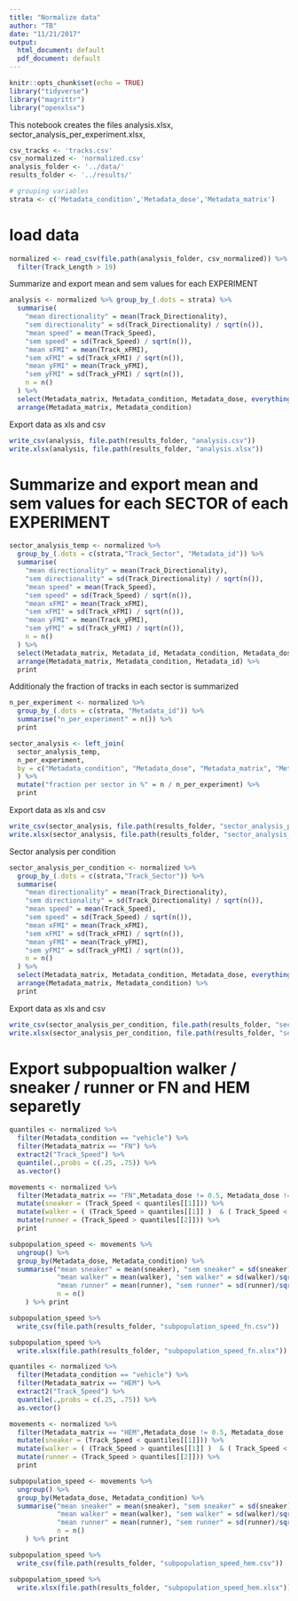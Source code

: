 ```yaml
---
title: "Normalize data"
author: "TB"
date: "11/21/2017"
output:
  html_document: default
  pdf_document: default
---
```


```r
knitr::opts_chunk$set(echo = TRUE)
library("tidyverse")
library("magrittr")
library("openxlsx")
```

This notebook creates the files analysis.xlsx, sector_analysis_per_experiment.xlsx, 


```r
csv_tracks <- 'tracks.csv'
csv_normalized <- 'normalized.csv'
analysis_folder <- '../data/'
results_folder <- '../results/'

# grouping variables 
strata <- c('Metadata_condition','Metadata_dose','Metadata_matrix')


```

# load data 

```r
normalized <- read_csv(file.path(analysis_folder, csv_normalized)) %>%
  filter(Track_Length > 19)
```
Summarize and export mean and sem values for each EXPERIMENT
```r
analysis <- normalized %>% group_by_(.dots = strata) %>%
  summarise(
    "mean directionality" = mean(Track_Directionality),
    "sem directionality" = sd(Track_Directionality) / sqrt(n()),
    "mean speed" = mean(Track_Speed),
    "sem speed" = sd(Track_Speed) / sqrt(n()),
    "mean xFMI" = mean(Track_xFMI),
    "sem xFMI" = sd(Track_xFMI) / sqrt(n()),
    "mean yFMI" = mean(Track_yFMI),
    "sem yFMI" = sd(Track_yFMI) / sqrt(n()),
    n = n()
  ) %>%
  select(Metadata_matrix, Metadata_condition, Metadata_dose, everything()) %>% 
  arrange(Metadata_matrix, Metadata_condition)
```

Export data as xls and csv
```r
write_csv(analysis, file.path(results_folder, "analysis.csv"))
write.xlsx(analysis, file.path(results_folder, "analysis.xlsx"))
```



###############################################################################
# Summarize and export mean and sem values for each SECTOR of each EXPERIMENT

```r
sector_analysis_temp <- normalized %>% 
  group_by_(.dots = c(strata,"Track_Sector", "Metadata_id")) %>%
  summarise(
    "mean directionality" = mean(Track_Directionality),
    "sem directionality" = sd(Track_Directionality) / sqrt(n()),
    "mean speed" = mean(Track_Speed),
    "sem speed" = sd(Track_Speed) / sqrt(n()),
    "mean xFMI" = mean(Track_xFMI),
    "sem xFMI" = sd(Track_xFMI) / sqrt(n()),
    "mean yFMI" = mean(Track_yFMI),
    "sem yFMI" = sd(Track_yFMI) / sqrt(n()),
    n = n()
  ) %>%
  select(Metadata_matrix, Metadata_id, Metadata_condition, Metadata_dose, everything()) %>% 
  arrange(Metadata_matrix, Metadata_condition, Metadata_id) %>%
  print
```

Additionaly the fraction of tracks in each sector is summarized
```r
n_per_experiment <- normalized %>% 
  group_by_(.dots = c(strata, "Metadata_id")) %>%
  summarise("n_per_experiment" = n()) %>%
  print

sector_analysis <- left_join(
  sector_analysis_temp, 
  n_per_experiment,
  by = c("Metadata_condition", "Metadata_dose", "Metadata_matrix", "Metadata_id")
  ) %>%
  mutate("fraction per sector in %" = n / n_per_experiment) %>% 
  print
```

Export data as xls and csv
```r
write_csv(sector_analysis, file.path(results_folder, "sector_analysis_per_experiment.csv"))
write.xlsx(sector_analysis, file.path(results_folder, "sector_analysis_per_experiment.xlsx"))
```

Sector analysis per condition
```r
sector_analysis_per_condition <- normalized %>% 
  group_by_(.dots = c(strata,"Track_Sector")) %>%
  summarise(
    "mean directionality" = mean(Track_Directionality),
    "sem directionality" = sd(Track_Directionality) / sqrt(n()),
    "mean speed" = mean(Track_Speed),
    "sem speed" = sd(Track_Speed) / sqrt(n()),
    "mean xFMI" = mean(Track_xFMI),
    "sem xFMI" = sd(Track_xFMI) / sqrt(n()),
    "mean yFMI" = mean(Track_yFMI),
    "sem yFMI" = sd(Track_yFMI) / sqrt(n()),
    n = n()
  ) %>%
  select(Metadata_matrix, Metadata_condition, Metadata_dose, everything()) %>% 
  arrange(Metadata_matrix, Metadata_condition) %>%
  print
```

Export data as xls and csv
```r
write_csv(sector_analysis_per_condition, file.path(results_folder, "sector_analysis.csv"))
write.xlsx(sector_analysis_per_condition, file.path(results_folder, "sector_analysis.xlsx"))
```

###############################################################################
# Export subpopualtion walker / sneaker / runner or FN and HEM separetly 

```r
quantiles <- normalized %>% 
  filter(Metadata_condition == "vehicle") %>%
  filter(Metadata_matrix == "FN") %>%
  extract2("Track_Speed") %>%
  quantile(.,probs = c(.25, .75)) %>% 
  as.vector()

movements <- normalized %>% 
  filter(Metadata_matrix == "FN",Metadata_dose != 0.5, Metadata_dose != "control") %>%
  mutate(sneaker = (Track_Speed < quantiles[[1]])) %>%
  mutate(walker = ( (Track_Speed > quantiles[[1]] )  & ( Track_Speed < quantiles[[2]] ) ) )  %>%
  mutate(runner = (Track_Speed > quantiles[[2]])) %>%
  print

subpopulation_speed <- movements %>%  
  ungroup() %>% 
  group_by(Metadata_dose, Metadata_condition) %>%
  summarise("mean sneaker" = mean(sneaker), "sem sneaker" = sd(sneaker)/sqrt(n()),
            "mean walker" = mean(walker), "sem walker" = sd(walker)/sqrt(n()),
            "mean runner" = mean(runner), "sem runner" = sd(runner)/sqrt(n()), 
            n = n()
    ) %>% print

subpopulation_speed %>% 
  write_csv(file.path(results_folder, "subpopulation_speed_fn.csv"))

subpopulation_speed %>% 
  write.xlsx(file.path(results_folder, "subpopulation_speed_fn.xlsx"))

```

```r
quantiles <- normalized %>% 
  filter(Metadata_condition == "vehicle") %>%
  filter(Metadata_matrix == "HEM") %>%
  extract2("Track_Speed") %>%
  quantile(.,probs = c(.25, .75)) %>% 
  as.vector()

movements <- normalized %>% 
  filter(Metadata_matrix == "HEM",Metadata_dose != 0.5, Metadata_dose != "control") %>%
  mutate(sneaker = (Track_Speed < quantiles[[1]])) %>%
  mutate(walker = ( (Track_Speed > quantiles[[1]] )  & ( Track_Speed < quantiles[[2]] ) ) )  %>%
  mutate(runner = (Track_Speed > quantiles[[2]])) %>%
  print

subpopulation_speed <- movements %>%  
  ungroup() %>% 
  group_by(Metadata_dose, Metadata_condition) %>%
  summarise("mean sneaker" = mean(sneaker), "sem sneaker" = sd(sneaker)/sqrt(n()),
            "mean walker" = mean(walker), "sem walker" = sd(walker)/sqrt(n()),
            "mean runner" = mean(runner), "sem runner" = sd(runner)/sqrt(n()), 
            n = n()
    ) %>% print

subpopulation_speed %>% 
  write_csv(file.path(results_folder, "subpopulation_speed_hem.csv"))

subpopulation_speed %>% 
  write.xlsx(file.path(results_folder, "subpopulation_speed_hem.xlsx"))

```
